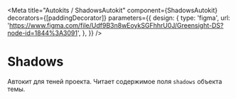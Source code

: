 
<Meta
    title="Autokits / ShadowsAutokit"
    component={ShadowsAutokit}
    decorators={[paddingDecorator]}
    parameters={{
        design: {
            type: 'figma',
            url: 'https://www.figma.com/file/Udf9B3n8wEoykSGFhhrU0J/Greensight-DS?node-id=1844%3A3091',
        },
    }}
/>

# Shadows

<Preview>
    <Story name="basic">
        <ShadowsAutokit />
    </Story>
</Preview>

Автокит для теней проекта. Читает содержимое поля `shadows` объекта темы.
